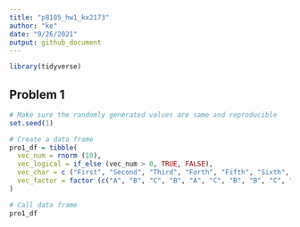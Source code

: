 ```yaml
---
title: "p8105_hw1_kx2173"
author: "ke"
date: "9/26/2021"
output: github_document
---
```


```r
library(tidyverse)
```


## Problem 1

```r

# Make sure the randomly generated values are same and reproducible
set.seed(1)

# Create a data frame
pro1_df = tibble(
  vec_num = rnorm (10),
  vec_logical = if_else (vec_num > 0, TRUE, FALSE),
  vec_char = c ("First", "Second", "Third", "Forth", "Fifth", "Sixth", "Seventh", "Eighth", "Ninth", "Tenth"),
  vec_factor = factor (c("A", "B", "C", "B", "A", "C", "B", "B", "C", "A"))
)

# Call data frame
pro1_df
```

